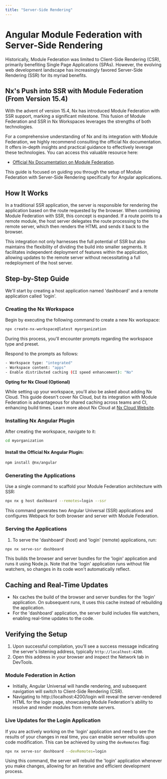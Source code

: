 ```yaml
---
title: "Server-Side Rendering"
---
```



# Angular Module Federation with Server-Side Rendering

Historically, Module Federation was limited to Client-Side Rendering (CSR), primarily benefiting Single Page Applications (SPAs). However, the evolving web development landscape has increasingly favored Server-Side Rendering (SSR) for its myriad benefits.

## Nx's Push into SSR with Module Federation (From Version 15.4)

With the advent of version 15.4, Nx has introduced Module Federation with SSR support, marking a significant milestone. This fusion of Module Federation and SSR in Nx Workspaces leverages the strengths of both technologies.

For a comprehensive understanding of Nx and its integration with Module Federation, we highly recommend consulting the official Nx documentation. It offers in-depth insights and practical guidance to effectively leverage these technologies. You can access this valuable resource here:

- [Official Nx Documentation on Module Federation](https://nx.dev/recipes/module-federation).

This guide is focused on guiding you through the setup of Module Federation with Server-Side Rendering specifically for Angular applications.

## How It Works

In a traditional SSR application, the server is responsible for rendering the application based on the route requested by the browser. When combining Module Federation with SSR, this concept is expanded. If a route points to a remote module, the host server delegates the route processing to the remote server, which then renders the HTML and sends it back to the browser.

This integration not only harnesses the full potential of SSR but also maintains the flexibility of dividing the build into smaller segments. It facilitates independent deployment of features within the application, allowing updates to the remote server without necessitating a full redeployment of the host server.

## Step-by-Step Guide

We'll start by creating a host application named 'dashboard' and a remote application called 'login'.

<Steps>

### Creating the Nx Workspace

Begin by executing the following command to create a new Nx workspace:

```bash
npx create-nx-workspace@latest myorganization
```

During this process, you'll encounter prompts regarding the workspace type and preset.

Respond to the prompts as follows:

```bash
- Workspace type: "integrated"
- Workspace content: "apps"
- Enable distributed caching (CI speed enhancement): "No"
```

**Opting for Nx Cloud (Optional)**

While setting up your workspace, you'll also be asked about adding Nx Cloud. This guide doesn't cover Nx Cloud, but its integration with Module Federation is advantageous for shared caching across teams and CI, enhancing build times. Learn more about Nx Cloud at [Nx Cloud Website](https://nx.app).

### Installing Nx Angular Plugin

After creating the workspace, navigate to it:

```bash
cd myorganization
```

#### Install the Official Nx Angular Plugin:

```bash
npm install @nx/angular
```


### Generating the Applications

Use a single command to scaffold your Module Federation architecture with SSR:

```bash
npx nx g host dashboard --remotes=login --ssr
```

This command generates two Angular Universal (SSR) applications and configures Webpack for both browser and server with Module Federation.


### Serving the Applications

1. To serve the 'dashboard' (host) and 'login' (remote) applications, run:

```bash
npx nx serve-ssr dashboard
```

This builds the browser and server bundles for the 'login' application and runs it using Node.js. Note that the 'login' application runs without file watchers, so changes in its code won't automatically reflect.
</Steps>

## Caching and Real-Time Updates

- Nx caches the build of the browser and server bundles for the 'login' application. On subsequent runs, it uses this cache instead of rebuilding the application.
- For the 'dashboard' application, the server build includes file watchers, enabling real-time updates to the code.

## Verifying the Setup

1. Upon successful compilation, you'll see a success message indicating the server's listening address, typically `http://localhost:4200`.
2. Open this address in your browser and inspect the Network tab in DevTools.

### Module Federation in Action

- Initially, Angular Universal will handle rendering, and subsequent navigation will switch to Client-Side Rendering (CSR).
- Navigating to http://localhost:4200/login will reveal the server-rendered HTML for the login page, showcasing Module Federation's ability to resolve and render modules from remote servers.

### Live Updates for the Login Application

If you are actively working on the 'login' application and need to see the results of your changes in real time, you can enable server rebuilds upon code modification. This can be achieved by using the `devRemotes` flag:

```bash
npx nx serve-ssr dashboard --devRemotes=login
```

Using this command, the server will rebuild the 'login' application whenever you make changes, allowing for an iterative and efficient development process.

